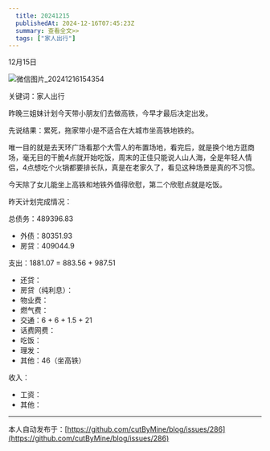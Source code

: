 ```yaml
---
  title: 20241215
  publishedAt: 2024-12-16T07:45:23Z
  summary: 查看全文>>
  tags: ["家人出行"]
---
```


12月15日 

![微信图片_20241216154354](https://github.com/user-attachments/assets/68e518ab-a966-4ab9-90d9-420bc6532aa7)

关键词：家人出行

昨晚三姐妹计划今天带小朋友们去做高铁，今早才最后决定出发。

先说结果：累死，拖家带小是不适合在大城市坐高铁地铁的。

唯一目的就是去天环广场看那个大雪人的布置场地，看完后，就是换个地方逛商场，毫无目的干脆4点就开始吃饭，周末的正佳只能说人山人海，全是年轻人情侣，4点想吃个火锅都要排长队，真是在老家久了，看见这种场景是真的不习惯。

今天除了女儿能坐上高铁和地铁外值得欣慰，第二个欣慰点就是吃饭。

昨天计划完成情况：

总债务：489396.83
- 外债：80351.93
- 房贷：409044.9

支出：1881.07 = 883.56 + 987.51
- 还贷：
- 房贷（纯利息）：
- 物业费：
- 燃气费：
- 交通：6 + 6 + 1.5 + 21
- 话费网费：
- 吃饭：
- 理发：
- 其他：46（坐高铁）

收入：
- 工资：
- 其他：


---
本人自动发布于：[https://github.com/cutByMine/blog/issues/286](https://github.com/cutByMine/blog/issues/286)
